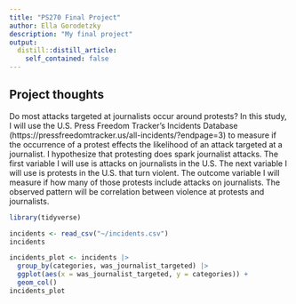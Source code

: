 ```yaml
---
title: "PS270 Final Project"
author: Ella Gorodetzky
description: "My final project"
output:
  distill::distill_article:
    self_contained: false
---
```




## Project thoughts

Do most attacks targeted at journalists occur around protests? In this study, I will use the U.S. Press Freedom Tracker's Incidents Database (https://pressfreedomtracker.us/all-incidents/?endpage=3) to measure if the occurrence of a protest effects the likelihood of an attack targeted at a journalist. I hypothesize that protesting does spark journalist attacks. The first variable I will use is attacks on journalists in the U.S. The next variable I will use is protests in the U.S. that turn violent. The outcome variable I will measure if how many of those protests include attacks on journalists. The observed pattern will be correlation between violence at protests and journalists.


```r
library(tidyverse)
```

```r
incidents <- read_csv("~/incidents.csv")
incidents
```


```r
incidents_plot <- incidents |>
  group_by(categories, was_journalist_targeted) |>
  ggplot(aes(x = was_journalist_targeted, y = categories)) +
  geom_col()
incidents_plot
```


